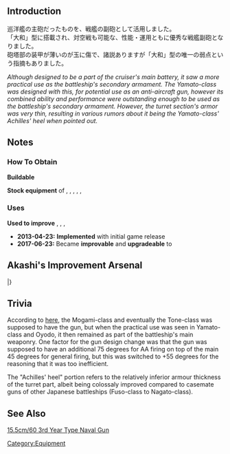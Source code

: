 {{EquipmentInfo|12}}

==Introduction==
巡洋艦の主砲だったものを、戦艦の副砲として活用しました。<br />
「大和」型に搭載され、対空戦も可能な、性能・運用ともに優秀な戦艦副砲となりました。<br />
砲塔部の装甲が薄いのが玉に傷で、諸説ありますが「大和」型の唯一の弱点という指摘もありました。

''Although designed to be a part of the cruiser's main battery, it saw a more practical use as the battleship's secondary armament. The Yamato-class was designed with this, for potential use as an anti-aircraft gun, however its combined ability and performance were outstanding enough to be used as the battleship's secondary armament. However, the turret section's armor was very thin, resulting in various rumors about it being the Yamato-class' Achilles' heel when pointed out.''

==Notes==
<div class="mw-collapsible"><h3>How To Obtain</h3>
<div class="mw-collapsible-content">
'''Buildable'''

'''Stock equipment''' of {{Ship/Link|Haruna Kai}}, {{Ship/Link|Hiei Kai}}, {{Ship/Link|Kirishima Kai}}, {{Ship/Link|Kongou Kai}}, {{Ship/Link|Musashi}}, {{Ship/Link|Yamato}}

</div></div>

<div class="mw-collapsible"><h3>Uses</h3>
<div class="mw-collapsible-content">
'''Used to improve''' {{Equipment/Link|15.5cm Triple Secondary Gun Mount}}, {{Equipment/Link|15.5cm Triple Secondary Gun Mount Kai}}, {{Equipment/Link|15.5cm Triple Gun Mount Kai}}, {{Equipment/Link|15.2cm Triple Gun Mount}}

</div></div>


<div class="mw-collapsible><h3>Updates History</h3>
<div class="mw-collapsible-content>
* '''2013-04-23:''' '''Implemented''' with initial game release
* '''2017-06-23:''' Became '''improvable''' and '''upgradeable''' to {{Equipment/Link|15.5cm Triple Secondary Gun Mount Kai}}
</div></div>

==Akashi's Improvement Arsenal==
{{AkashiWorkshop}}
{{AkashiWorkshopLine
|Name=15.5cm Triple Gun Mount (Secondary)
|ItemType=YellowGun
|Fuel=10
|Ammo=90
|Steel=120
|Baux=0
|Mats0-5=2/2
|Mats6-9=2/3
|Mats10=8/12
|Screws0-5=2/3
|Screws6-9=2/4
|Screws10=4/8
|EquipConsume0-5=-
|EquipConsume6-9=1x{{YellowGun|15.5cm Triple Gun Mount (Secondary)}}
|EquipConsume10=2x{{YellowGun|15.5cm Triple Gun Mount (Secondary)}}<br>1x{{GunMat}}
|Sun=M
|Fri=Y<br>M
|Sat=Y<br>M
|2ndShip=[[Yamato]]<br>[[Musashi]]
|Notes=[[Musashi#Second Upgrade|Musashi Kai Ni]] can NOT improve this gun.<br>Upgrades to [[15.5cm Triple Gun Mount Kai (Secondary)]].
}}
|}

==Trivia==
According to [http://navweaps.com/Weapons/WNJAP_61-60_3ns.htm here], the Mogami-class and eventually the Tone-class was supposed to have the gun, but when the practical use was seen in Yamato-class and Oyodo, it then remained as part of the battleship's main weaponry. One factor for the gun design change was that the gun was supposed to have an additional 75 degrees for AA firing on top of the main 45 degrees for general firing, but this was switched to +55 degrees for the reasoning that it was too inefficient.

The "Achilles' heel" portion refers to the relatively inferior armour thickness of the turret part, albeit being colossaly improved compared to casemate guns of other Japanese battleships (Fuso-class to Nagato-class).

==See Also==
[http://en.wikipedia.org/wiki/15.5_cm/60_3rd_Year_Type 15.5cm/60 3rd Year Type Naval Gun]

{{Equipmentlist}}
[[Category:Equipment]]